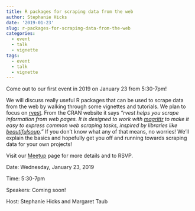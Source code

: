 ```yaml
---
title: R packages for scraping data from the web
author: Stephanie Hicks
date: '2019-01-23'
slug: r-packages-for-scraping-data-from-the-web
categories:
  - event
  - talk
  - vignette
tags:
  - event
  - talk
  - vignette
---
```



Come out to our first event in 2019 on January 23 from 5:30-7pm! 

We will discuss really useful R packages that can be used to scrape data from the web by walking through some vignettes and tutorials. We plan to focus on [rvest](https://cran.r-project.org/web/packages/rvest/README.html). From the CRAN website it says _"rvest helps you scrape information from web pages. It is designed to work with [magrittr](https://github.com/tidyverse/magrittr) to make it easy to express common web scraping tasks, inspired by libraries like [beautifulsoup](https://pypi.org/project/beautifulsoup4/)."_ If you don't know what any of that means, no worries! We'll explain the basics and hopefully get you off and running towards scraping data for your own projects! 

Visit our [Meetup](https://www.meetup.com/rladies-baltimore/events/254235977/) page for more details and to RSVP.

Date: Wednesday, January 23, 2019

Time: 5:30-7pm

Speakers: Coming soon!

Host: Stephanie Hicks and Margaret Taub
